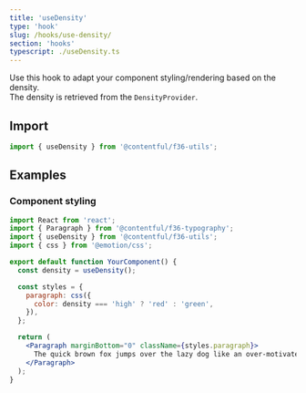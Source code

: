```yaml
---
title: 'useDensity'
type: 'hook'
slug: /hooks/use-density/
section: 'hooks'
typescript: ./useDensity.ts
---
```


Use this hook to adapt your component styling/rendering based on the density.  
The density is retrieved from the `DensityProvider`.

## Import

```jsx static=true
import { useDensity } from '@contentful/f36-utils';
```

## Examples

### Component styling

```jsx
import React from 'react';
import { Paragraph } from '@contentful/f36-typography';
import { useDensity } from '@contentful/f36-utils';
import { css } from '@emotion/css';

export default function YourComponent() {
  const density = useDensity();

  const styles = {
    paragraph: css({
      color: density === 'high' ? 'red' : 'green',
    }),
  };

  return (
    <Paragraph marginBottom="0" className={styles.paragraph}>
      The quick brown fox jumps over the lazy dog like an over-motivated frog.
    </Paragraph>
  );
}
```
